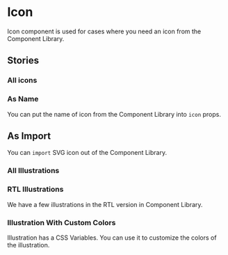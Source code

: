 
<Meta of={UiIconStories} />

# Icon
Icon component is used for cases where you need an icon from the Component Library.

<Canvas of={UiIconStories.Basic} />
<Controls of={UiIconStories.Basic} />

## Stories
### All icons
<Canvas of={UiIconStories.AllIcons} />

### As Name
You can put the name of icon from the Component Library into `icon` props.
<Canvas of={UiIconStories.AsName} />

## As Import
You can `import` SVG icon out of the Component Library.
<Canvas of={UiIconStories.AsImport} />

### All Illustrations
<Canvas of={UiIconStories.AllIllustrations} />

### RTL Illustrations
We have a few illustrations in the RTL version in Component Library.
<Canvas of={UiIconStories.RTLIllustrations} />

### Illustration With Custom Colors
Illustration has a CSS Variables. You can use it to customize the colors of the illustration.
<Canvas of={UiIconStories.IllustrationWithCustomColors}/>
